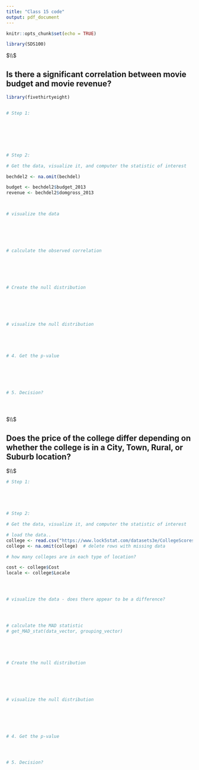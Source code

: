 ```yaml
---
title: "Class 15 code"
output: pdf_document
---
```


```r
knitr::opts_chunk$set(echo = TRUE)
```




```r

library(SDS100)


```





$\\$



##  Is there a significant correlation between movie budget and movie revenue? 




```r


library(fivethirtyeight)


# Step 1: 







# Step 2: 

# Get the data, visualize it, and computer the statistic of interest

bechdel2 <- na.omit(bechdel)

budget <- bechdel2$budget_2013
revenue <- bechdel2$domgross_2013



# visualize the data






# calculate the observed correlation 






# Create the null distribution






# visualize the null distribution 





# 4. Get the p-value






# 5. Decision? 





```

















$\\$






##  Does the price of the college differ depending on whether the college is in a City, Town, Rural, or Suburb location? 






$\\$







```r


# Step 1: 





# Step 2: 

# Get the data, visualize it, and computer the statistic of interest

# load the data..
college <- read.csv("https://www.lock5stat.com/datasets3e/CollegeScores4yr.csv")
college <- na.omit(college)  # delete rows with missing data

# how many colleges are in each type of location? 

cost <- college$Cost
locale <- college$Locale




# visualize the data - does there appear to be a difference? 




# calculate the MAD statistic
# get_MAD_stat(data_vector, grouping_vector)





# Create the null distribution






# visualize the null distribution 






# 4. Get the p-value




# 5. Decision? 





```







